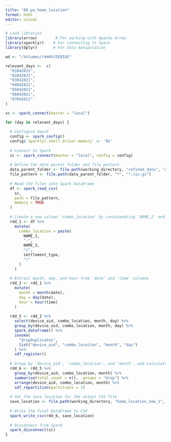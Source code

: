 ```yaml
---
title: "08_pw_home_location"
format: html
editor: visual
---
```


```r
# Load libraries
library(arrow)        # For working with Apache Arrow
library(sparklyr)    # For connecting to Spark
library(dplyr)       # For data manipulation
```

```r
wd <- "/Volumes/rdm04/DEBIAS"
```


```r
relevant_days <-  c(
  "01042021",
  "02042021",
  "03042021",
  "04042021",
  "05042021",
  "06042021",
  "07042021"
)

```

```r
sc <- spark_connect(master = "local")
```

```r
for (day in relevant_days) {
  
  # Configure Spark
  config <- spark_config()
  config$`sparklyr.shell.driver-memory` <- '9G'
  
  # Connect to Spark
  sc <- spark_connect(master = "local", config = config)
  
  # Define the data parent folder and file pattern
  data_parent_folder <- file.path(working_directory, "refined_data", "after_war", relevant_month)
  file_pattern <- file.path(data_parent_folder, "*", "*.csv.gz")
  
  # Read CSV files into Spark DataFrame
  df <- spark_read_csv(
    sc,
    path = file_pattern,
    memory = TRUE
  )
  
  # Create a new column 'combo_location' by concatenating 'NAME_2' and 'settlement_type'
  rdd_1 <- df %>% 
    mutate(
      combo_location = paste(
        NAME_1,
        "-",
        NAME_2,
        "(",
        settlement_type,
        ")"
      )
    )
  
  # Extract month, day, and hour from 'date' and 'time' columns
  rdd_2 <- rdd_1 %>% 
    mutate(
      month = month(date),
      day = day(date),
      hour = hour(time)
    )
  
  rdd_5 <- rdd_2 %>% 
    select(device_aid, combo_location, month, day) %>% 
    group_by(device_aid, combo_location, month, day) %>% 
    spark_dataframe() %>% 
    invoke(
      "dropDuplicates",
      list("device_aid", "combo_location", "month", "day")
    ) %>% 
    sdf_register()
  
  # Group by 'device_aid', 'combo_location', and 'month', and calculate the total count
  rdd_6 <- rdd_5 %>% 
    group_by(device_aid, combo_location, month) %>% 
    summarise(total_count = n(), .groups = "drop") %>% 
    arrange(device_aid, combo_location, month) %>% 
    sdf_repartition(partitions = 1)
  
  # Set the save location for the output CSV file
  save_location <- file.path(working_directory, "home_location_new_1", "after_war_new_2", relevant_month)
  
  # Write the final DataFrame to CSV
  spark_write_csv(rdd_6, save_location)
  
  # Disconnect from Spark
  spark_disconnect(sc)
}
```

